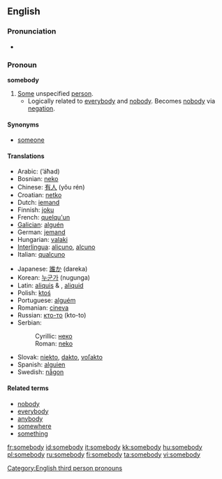 ==English==

===Pronunciation===
* {{audio|en-us-somebody.ogg|Audio (US)}}

===Pronoun===
'''somebody'''

# [[some|Some]] unspecified [[person]].
#* Logically related to [[everybody]] and [[nobody]].  Becomes [[nobody]] via [[negation]].

====Synonyms====
* [[someone]]

====Translations====
{{trans-top|some unspecified person}}
* Arabic: {{ARchar|[[احد]]}} (’áħad)
* Bosnian: [[neko#Bosnian|neko]]
* Chinese: [[有人]] (yǒu rén)
* Croatian: [[netko#Croatian|netko]]
* Dutch: [[iemand]]
* Finnish: [[joku]]
* French: [[quelqu'un]]
* [[Galician]]: [[alguén]]
* German: [[jemand]]
* Hungarian: [[valaki]]
* [[Interlingua]]: [[alicuno]], [[alcuno]]
* Italian: [[qualcuno]]
{{trans-mid}}
* Japanese: [[誰か]] (dareka)
* Korean: [[누군가]] (nugunga)
* Latin: [[aliquis]] {{m}} & {{f}}, [[aliquid]] {{n}}
* Polish: [[ktoś]]
* Portuguese: [[alguém]]
* Romanian: [[cineva]]
* Russian: [[кто-то]] (kto-to)
* Serbian:
*: Cyrillic: [[неко#Serbian|неко]]
*: Roman: [[neko#Serbian|neko]]
* Slovak: [[niekto#Slovak|niekto]], [[dakto#Slovak|dakto]], [[voľakto]]
* Spanish: [[alguien]]
* Swedish: [[någon]]
{{trans-bottom}}

====Related terms====
* [[nobody]]
* [[everybody]]
* [[anybody]]
* [[somewhere]]
* [[something]]

[[Category:English third person pronouns]]

[[fr:somebody]]
[[id:somebody]]
[[it:somebody]]
[[kk:somebody]]
[[hu:somebody]]
[[pl:somebody]]
[[ru:somebody]]
[[fi:somebody]]
[[ta:somebody]]
[[vi:somebody]]
